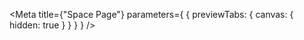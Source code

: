 
<Meta
  title={"Space Page"}
  parameters={
    {
      previewTabs: {
        canvas: {
          hidden: true
        }
      }
    }
  }
/>

<SpacePageFunctionRootIndex />
